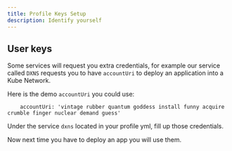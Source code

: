 ```yaml
---
title: Profile Keys Setup
description: Identify yourself
---
```


## User keys

Some services will request you extra credentials, for example our service called `DXNS` requests you to have 
`accountUri` to deploy an application into a Kube Network.

Here is the demo `accountUri` you could use:

```
    accountUri: 'vintage rubber quantum goddess install funny acquire crumble finger nuclear demand guess'
```
Under the service `dxns` located in your profile yml, fill up those credentials.

Now next time you have to deploy an app you will use them.
